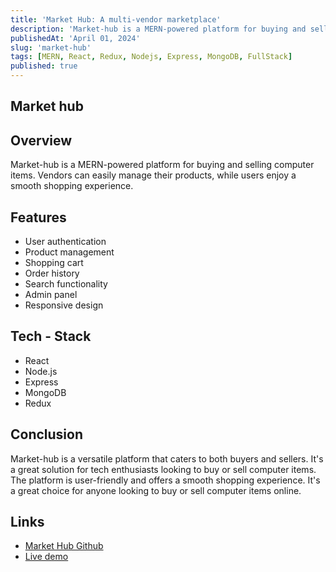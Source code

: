```yaml
---
title: 'Market Hub: A multi-vendor marketplace'
description: 'Market-hub is a MERN-powered platform for buying and selling computer items. It is a user-friendly solution for tech enthusiasts and sellers alike.'
publishedAt: 'April 01, 2024'
slug: 'market-hub'
tags: [MERN, React, Redux, Nodejs, Express, MongoDB, FullStack]
published: true
---
```


## Market hub

<RoundedImage
  className='mx-auto rounded-lg shadow-lg shadow-slate-800 dark:shadow-white'
  src='/projects/market-hub.png'
  width={800}
  height={800}
  alt='Market hub'
/>

## Overview

Market-hub is a MERN-powered platform for buying and selling computer items. Vendors can easily manage their products, while users enjoy a smooth shopping experience.

## Features

- User authentication
- Product management
- Shopping cart
- Order history
- Search functionality
- Admin panel
- Responsive design

## Tech - Stack

- React
- Node.js
- Express
- MongoDB
- Redux

## Conclusion

Market-hub is a versatile platform that caters to both buyers and sellers. It's a great solution for tech enthusiasts looking to buy or sell computer items. The platform is user-friendly and offers a smooth shopping experience. It's a great choice for anyone looking to buy or sell computer items online.

## Links

- [Market Hub Github](https://github.com/patelvivekdev/market-hub)
- [Live demo](https://market-hub.patelvivek.dev/)
